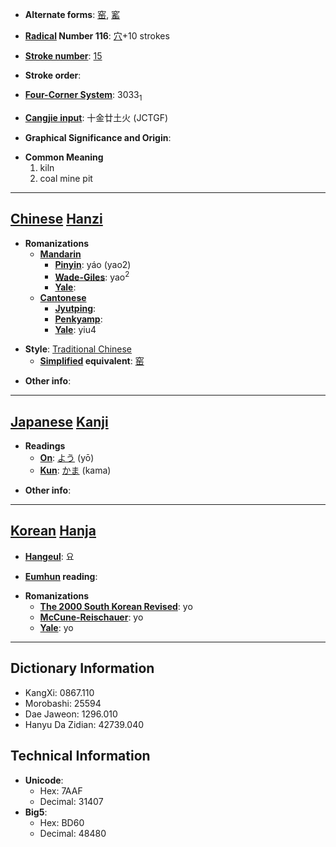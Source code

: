 * '''Alternate forms''': [[窑]], [[窰]]

* '''[[Wiktionary:Chinese radical index| Radical]] Number 116''': [[Wiktionary:Chinese radical index 穴|穴]]+10 strokes

* '''[[Wiktionary:Chinese total strokes index|Stroke number]]''': [[Wiktionary:Chinese total strokes index 15|15]]

* '''Stroke order''': 

* '''[[Wiktionary:Chinese four corner index|Four-Corner System]]''': 3033<sub>1</sub>

* '''[[Wiktionary:Chinese Cangjie index|Cangjie input]]''': 十金廿土火 (JCTGF)

* '''Graphical Significance and Origin''': 

* '''Common Meaning'''
*#kiln
*# coal mine pit


----

== [[Chinese]] [[Hanzi]] ==

* '''Romanizations'''
** '''[[Mandarin]]'''
*** '''[[Pinyin]]''': yáo (yao2)
*** '''[[Wade-Giles]]''': yao<sup>2</sup>
*** '''[[Yale]]''': 
** '''[[Cantonese]]'''
*** '''[[Jyutping]]''':
*** '''[[Penkyamp]]''': 
*** '''[[Yale]]''': yiu4

* '''Style''': [[Traditional Chinese]] 
** '''[[Simplified Chinese|Simplified]] equivalent''': [[窑]]

* '''Other info''': 

----

== [[Japanese]] [[Kanji]] ==

* '''Readings'''
** '''[[On]]''': [[よう]] (yō)
** '''[[Kun]]''': [[かま]] (kama)

* '''Other info''':  

----

== [[Korean]] [[Hanja]] ==

* '''[[Hangeul]]''': 요

* '''[[Eumhun]] reading''': 

* '''Romanizations'''
** '''[[The 2000 South Korean Revised Romanization|The 2000 South Korean Revised]]''': yo
** '''[[McCune-Reischauer]]''': yo
** '''[[Yale]]''': yo

----

== Dictionary Information ==

* KangXi: 0867.110
* Morobashi: 25594
* Dae Jaweon: 1296.010
* Hanyu Da Zidian: 42739.040

== Technical Information ==

* '''Unicode''':
** Hex: 7AAF
** Decimal: 31407
* '''Big5''':
** Hex: BD60
** Decimal: 48480